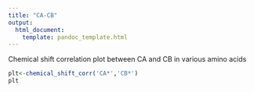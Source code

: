 ```yaml
---
title: "CA-CB"
output:
  html_document:
    template: pandoc_template.html
---
```


Chemical shift correlation plot between CA and CB in various amino acids

```r
plt<-chemical_shift_corr('CA*','CB*')
plt
```